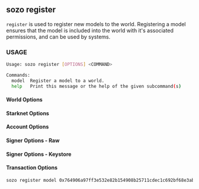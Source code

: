 
## sozo register

`register` is used to register new models to the world. Registering a model ensures that the model is included into the world with it's associated permissions, and can be used by systems.

### USAGE

```sh
Usage: sozo register [OPTIONS] <COMMAND>

Commands:
  model  Register a model to a world.
  help   Print this message or the help of the given subcommand(s)
```

#### World Options

<WorldOptions/>

#### Starknet Options

<StarknetOptions/>

#### Account Options

<AccountOptions/>

#### Signer Options - Raw

<SignerOptionsRaw/>

#### Signer Options - Keystore

<SignerOptionsKeystore/>

#### Transaction Options

<TransactionOptions/>

```sh
sozo register model 0x764906a97ff3e532e82b154908b25711cdec1c692bf68e3aba2a3dd9964a15c
```
